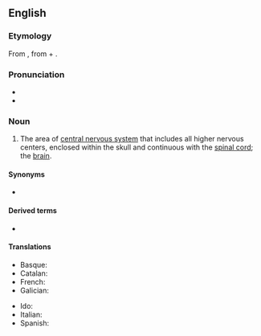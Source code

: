 ==English==
{{wikipedia}}

===Etymology===
From {{etyl|grc|en}} {{m|grc|ἐγκέφαλος||within the head}}, from {{m|grc|ἐν||in}} + {{m|grc|κεφαλή||head}}.

===Pronunciation===
* {{IPA|/ɛnˈkɛfələn/|lang=en}}
* {{IPA|/ɛnˈkɛfəlɒn/|lang=en}}

===Noun===
{{en-noun|encephala}}

# {{lb|en|neuroanatomy}} The area of [[central nervous system]] that includes all higher nervous centers, enclosed within the skull and continuous with the [[spinal cord]]; the [[brain]].

====Synonyms====
* {{l|en|brain}}

====Derived terms====
* {{l|en|encephalic}}

====Translations====
{{trans-top|brain}}
* Basque: {{t|eu|entzefalo}}
* Catalan: {{t+|ca|encèfal|m}}
* French: {{t+|fr|encéphale|m}}
* Galician: {{t+|gl|encéfalo}}
{{trans-mid}}
* Ido: {{t+|io|encefalo}}
* Italian: {{t+|it|encefalo|m}}
* Spanish: {{t+|es|encéfalo|m}}
{{trans-bottom}}